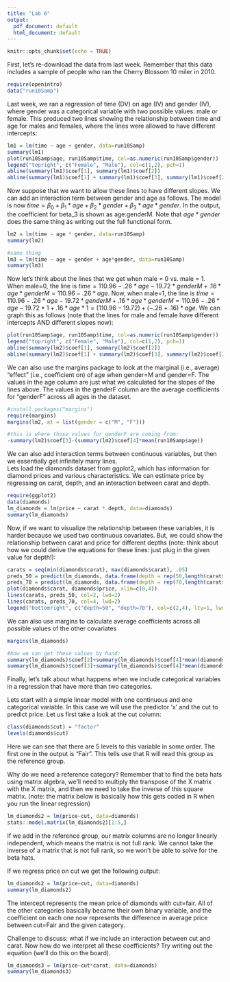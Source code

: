 ```yaml
---
title: "Lab 6"
output:
  pdf_document: default
  html_document: default
---
```


```r
knitr::opts_chunk$set(echo = TRUE)
```

First, let's re-download the data from last week. Remember that this data includes a sample of people who ran the Cherry Blossom 10 miler in 2010.  
```r
require(openintro)
data("run10Samp")
```

       
Last week, we ran a regression of time (DV) on age (IV) and gender (IV), where gender was a categorical variable with two possible values: male or female. This produced two lines showing the relationship between time and age for males and females, where the lines were allowed to have different intercepts:  
```r
lm1 = lm(time ~ age + gender, data=run10Samp)
summary(lm1)
plot(run10Samp$age, run10Samp$time, col=as.numeric(run10Samp$gender))
legend("topright", c("Female", "Male"), col=c(1,2), pch=1)
abline(summary(lm1)$coef[1], summary(lm1)$coef[2])
abline(summary(lm1)$coef[1] + summary(lm1)$coef[3], summary(lm1)$coef[2], col=2)
```
   
Now suppose that we want to allow these lines to have different slopes. We can add an interaction term between gender and age as follows. The model is now $time = \beta_0 + \beta_1*age + \beta_2*gender + \beta_3*age*gender$. In the output, the coefficient for beta_3 is shown as age:genderM. Note that $age*gender$ does the same thing as writing out the full functional form.  
```r
lm2 = lm(time ~ age * gender, data=run10Samp)
summary(lm2)

#same thing
lm3 = lm(time ~ age + gender + age*gender, data=run10Samp)
summary(lm3)
```
  
Now let's think about the lines that we get when male = 0 vs. male = 1. When male=0, the line is $time = 110.96 -.26*age -19.72*genderM + .16*age*genderM = 110.96 -.26*age$. Now, when male=1, the line is $time = 110.96 -.26*age -19.72*genderM + .16*age*genderM = 110.96 -.26*age -19.72*1 + .16*age*1=(110.96-19.72) + (-.26+.16)*age$. We can graph this as follows (note that the lines for male and female have different intercepts AND different slopes now):  
```r
plot(run10Samp$age, run10Samp$time, col=as.numeric(run10Samp$gender))
legend("topright", c("Female", "Male"), col=c(1,2), pch=1)
abline(summary(lm2)$coef[1], summary(lm2)$coef[2])
abline(summary(lm2)$coef[1] + summary(lm2)$coef[3], summary(lm2)$coef[2]+summary(lm2)$coef[4], col=2)
```
   
We can also use the margins package to look at the marginal (i.e., average) "effect" (i.e., coefficient on) of age when gender=M and gender=F. The values in the age column are just what we calculated for the slopes of the lines above. The values in the genderF column are the average coefficients for "genderF" across all ages in the dataset.    
```r
#install.packages("margins")
require(margins)
margins(lm2, at = list(gender = c("M", "F")))

#this is where those values for genderF are coming from:
-summary(lm2)$coef[3]-(summary(lm2)$coef[4]*mean(run10Samp$age))
```

We can also add interaction terms between continuous variables, but then we essentially get infinitely many lines.   
Lets load the diamonds dataset from ggplot2, which has information for diamond prices and various characteristics. We can estimate price by regressing on carat, depth, and an interaction between carat and depth.      
```r
require(ggplot2)
data(diamonds)
lm_diamonds = lm(price ~ carat * depth, data=diamonds)
summary(lm_diamonds)
```
  
Now, if we want to visualize the relationship between these variables, it is harder because we used two continuous covariates. But, we could show the relationship between carat and price for different depths (note: think about how we could derive the equations for these lines: just plug in the given value for depth!):  
```r
carats = seq(min(diamonds$carat), max(diamonds$carat), .05)
preds_50 = predict(lm_diamonds, data.frame(depth = rep(50,length(carats)), carat=carats))
preds_70 = predict(lm_diamonds, data.frame(depth = rep(70,length(carats)), carat=carats))
plot(diamonds$carat, diamonds$price, xlim=c(0,4))
lines(carats, preds_50, col=2, lwd=2)
lines(carats, preds_70, col=4, lwd=2)
legend("bottomright", c("depth=50", "depth=70"), col=c(2,4), lty=1, lwd=2)
```
     
We can also use margins to calculate average coefficients across all possible values of the other covariates
```r
margins(lm_diamonds)

#how we can get these values by hand:
summary(lm_diamonds)$coef[2]+summary(lm_diamonds)$coef[4]*mean(diamonds$depth)
summary(lm_diamonds)$coef[3]+summary(lm_diamonds)$coef[4]*mean(diamonds$carat)
```
  
Finally, let's talk about what happens when we include categorical variables in a regression that have more than two categories.  

Lets start with a simple linear model with one continuous and one categorical variable. In this case we will use the predictor 'x' and the cut to predict price. Let us first take a look at the cut column:

```r
class(diamonds$cut) = "factor"
levels(diamonds$cut)
```

Here we can see that there are 5 levels to this variable in some order. The first one in the output is "Fair". This tells use that R will read this group as the reference group.  

Why do we need a reference category?
Remember that to find the beta hats using matrix algebra, we'll need to multiply the transpose of the X matrix with the X matrix, and then we need to take the inverse of this square matrix. (note: the matrix below is basically how this gets coded in R when you run the linear regression)

```r
lm_diamonds2 = lm(price~cut, data=diamonds)
stats::model.matrix(lm_diamonds2)[1:5,]
```


If we add in the reference group, our matrix columns are no longer linearly independent, which means the matrix is not full rank. We cannot take the inverse of a matrix that is not full rank, so we won't be able to solve for the beta hats.  

If we regress price on cut we get the following output:  
```r
lm_diamonds2 = lm(price~cut, data=diamonds)
summary(lm_diamonds2)
```
   
The intercept represents the mean price of diamonds with cut=fair. All of the other categories basically became their own binary variable, and the coefficient on each one now represents the difference in average price between cut=Fair and the given category.   

Challenge to discuss: what if we include an interaction between cut and carat. Now how do we interpret all these coefficients? Try writing out the equation (we'll do this on the board).  
```r
lm_diamonds3 = lm(price~cut*carat, data=diamonds)
summary(lm_diamonds3)
```





